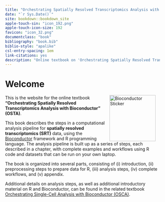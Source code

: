 ```yaml
---
title: "Orchestrating Spatially Resolved Transcriptomics Analysis with Bioconductor"
date: "`r Sys.Date()`"
site: bookdown::bookdown_site
apple-touch-sin: "icon_192.png"
apple-touch-icon-size: 192
favicon: "icon_32.png"
documentclass: "book"
bibliography: "book.bib"
biblio-style: "apalike"
csl-entry-spacing: 1em
link-citations: yes
description: "Online textbook on 'Orchestrating Spatially Resolved Transcriptomics Analysis with Bioconductor'"
---
```



# Welcome {-}

<a href="https://bioconductor.org"><img src="https://github.com/Bioconductor/BiocStickers/raw/master/Bioconductor/Bioconductor-serial.gif" width="150" alt="Bioconductor Sticker" align="right" style="margin: 0 1em 0 1em" /></a>

This is the website for the online textbook **"Orchestrating Spatially Resolved Transcriptomics Analysis with Bioconductor" (OSTA)**.

This book describes the steps in a computational analysis pipeline for **spatially resolved transcriptomics (SRT)** data, using the [Bioconductor](http://bioconductor.org/) framework and R programming language. The analysis pipeline is built up as a series of steps, each described in a chapter, with complete examples and workflows using R code and datasets that can be run on your own laptop.

The book is organized into several parts, consisting of (i) introduction, (ii) preprocessing steps to prepare data for R, (iii) analysis steps, (iv) complete workflows, and (v) appendix.

Additional details on analysis steps, as well as additional introductory material on R and Bioconductor, can be found in the related textbook [Orchestrating Single-Cell Analysis with Bioconductor (OSCA)](https://osca.bioconductor.org/).

